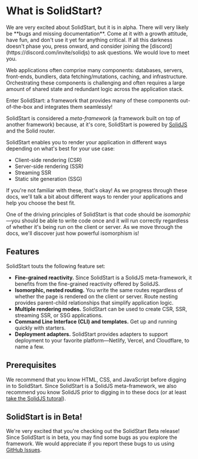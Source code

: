 
# What is SolidStart?

<Aside title="Beware of dragons" type="warning">
  We are very excited about SolidStart, but it is in alpha. There will very
  likely be **bugs and missing documentation**. Come at it with a growth
  attitude, have fun, and don't use it yet for anything critical. If all this
  darkness doesn't phase you, press onward, and consider joining the
  [discord](https://discord.com/invite/solidjs) to ask questions. We would love
  to meet you.
</Aside>

Web applications often comprise many components: databases, servers, front-ends, bundlers, data fetching/mutations, caching, and infrastructure. Orchestrating these components is challenging and often requires a large amount of shared state and redundant logic across the application stack.

Enter SolidStart: a framework that provides many of these components out-of-the-box and integrates them seamlessly!

SolidStart is considered a _meta-framework_ (a framework built on top of another framework) because, at it's core, SolidStart is powered by [SolidJS](https://solidjs.com) and the Solid router.

SolidStart enables you to render your application in different ways depending on what's best for your use case:

- Client-side rendering (CSR)
- Server-side rendering (SSR)
- Streaming SSR
- Static site generation (SSG)

If you're not familiar with these, that's okay! As we progress through these docs, we'll talk a bit about different ways to render your applications and help you choose the best fit.

One of the driving principles of SolidStart is that code should be _isomorphic_&mdash;you should be able to write code once and it will run correctly regardless of whether it's being run on the client or server. As we move through the docs, we'll discover just how powerful isomorphism is!

## Features

SolidStart touts the following feature set:

- **Fine-grained reactivity.** Since SolidStart is a SolidJS meta-framework, it benefits from the fine-grained reactivity offered by SolidJS.
- **Isomorphic, nested routing.** You write the same routes regardless of whether the page is rendered on the client or server. Route nesting provides parent-child relationships that simplify application logic.
- **Multiple rendering modes.** SolidStart can be used to create CSR, SSR, streaming SSR, or SSG applications.
- **Command Line Interface (CLI) and templates.** Get up and running quickly with starters.
- **Deployment adapters.** SolidStart provides adapters to support deployment to your favorite platform&mdash;Netlify, Vercel, and Cloudflare, to name a few.

## Prerequisites

We recommend that you know HTML, CSS, and JavaScript before digging in to SolidStart. Since SolidStart is a SolidJS meta-framework, we also recommend you know SolidJS prior to digging in to these docs (or at least [take the SolidJS tutoral](https://www.solidjs.com/tutorial)).

## SolidStart is in Beta!

We're very excited that you're checking out the SolidStart Beta release! Since SolidStart is in beta, you may find some bugs as you explore the framework. We would appreciate if you report these bugs to us using [GitHub Issues](https://github.com/solidjs/solid-start/issues).
